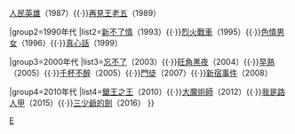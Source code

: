 {{Navbox
|name=爾冬陞
|title=[[爾冬陞]]執導電影

|group1=1980年代
|list1=[[癲佬正傳]]（1986）{{·}}[[人民英雄 (电影)|人民英雄]]（1987）{{·}}[[再見王老五]]（1989）

|group2=1990年代
|list2=[[新不了情 (1993年電影)|新不了情]]（1993）{{·}}[[烈火戰車 (1995年電影)|烈火戰車]]（1995）{{·}}[[色情男女]]（1996）{{·}}[[真心話]]（1999）

|group3=2000年代
|list3=[[忘不了 (電影)|忘不了]]（2003）{{·}}[[旺角黑夜]]（2004）{{·}}[[早熟 (2005年電影)|早熟]]（2005）{{·}}[[千杯不醉]]（2005）{{·}}[[門徒 (電影)|門徒]]（2007）{{·}}[[新宿事件]]（2008）

|group4=2010年代
|list4=[[鎗王之王]]（2010）{{·}}[[大魔術師]]（2012）{{·}}[[我是路人甲]]（2015）{{·}}[[三少爺的劍_(2016年電影)|三少爺的劍]]（2016）
}}
<noinclude>
[[Category:香港电影导演模板|E]]
[[Category:爾冬陞電影| ]]
</noinclude>